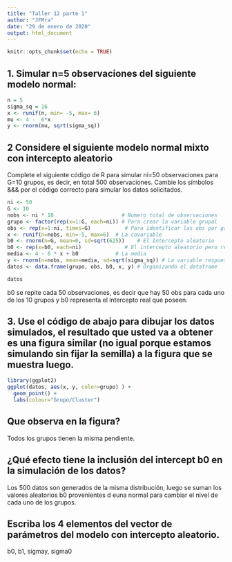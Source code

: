 ```yaml
---
title: "Taller 12 parte 1"
author: "JFMra"
date: "29 de enero de 2020"
output: html_document
---
```


```r
knitr::opts_chunk$set(echo = TRUE)
```

## 1. Simular n=5 observaciones del siguiente modelo normal:

```r
n = 5
sigma_sq = 16
x <- runif(n, min= -5, max= 6)
mu <- 4 -  6*x
y <- rnorm(mu, sqrt(sigma_sq))
```

## 2 Considere el siguiente modelo normal mixto con intercepto aleatorio  

Complete el siguiente código de R para simular ni=50 observaciones para G=10 grupos, es decir, en total 500 observaciones. Cambie los símbolos &&& por el código correcto para simular los datos solicitados.

```r
ni <- 50
G <- 10
nobs <- ni * 10                      # Numero total de observaciones
grupo <- factor(rep(x=1:G, each=ni)) # Para crear la variable grupal
obs <- rep(x=1:ni, times=G)           # Para identificar las obs por grupo
x <- runif(n=nobs, min=-5, max=6)  # La covariable
b0 <- rnorm(n=G, mean=0, sd=sqrt(625))    # El Intercepto aleatorio
b0 <- rep(x=b0, each=ni)              # El intercepto aleatorio pero repetido
media <- 4 - 6 * x + b0            # La media
y <- rnorm(n=nobs, mean=media, sd=sqrt(sigma_sq)) # La variable respuesta
datos <- data.frame(grupo, obs, b0, x, y) # Organizando el dataframe
```

```r
datos
```

b0 se repite cada 50 observaciones, es decir que hay 50 obs para cada uno de los 10 grupos y b0 representa el intercepto real que poseen.


## 3. Use el código de abajo para dibujar los datos simulados, el resultado que usted va a obtener es una figura similar (no igual porque estamos simulando sin fijar la semilla) a la figura que se muestra luego.

```r
library(ggplot2)
ggplot(datos, aes(x, y, color=grupo) ) + 
  geom_point() + 
  labs(colour="Grupo/Cluster")
```

## Que observa en la figura?

Todos los grupos tienen la misma pendiente.

## ¿Qué efecto tiene la inclusión del intercept b0 en la simulación de los datos?

Los 500 datos son generados de la misma distribución, luego se suman los valores aleatorios b0 provenientes d euna normal para cambiar el nivel de cada uno de los grupos.

## Escriba los 4 elementos del vector de parámetros del modelo con intercepto aleatorio.

b0, b1, sigmay, sigma0


